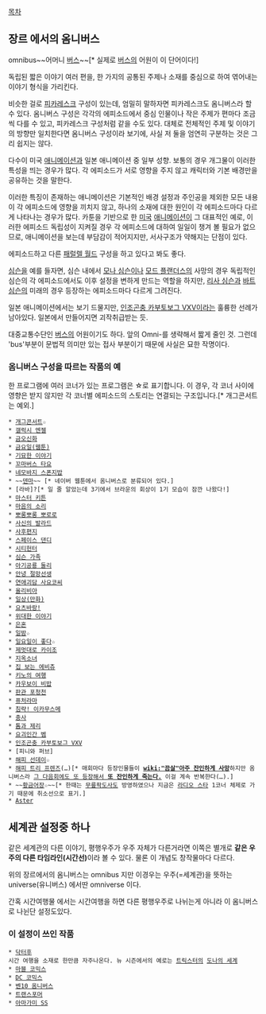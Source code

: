 [[목차]]

== 장르 에서의 옴니버스 ==

omnibus~~어머니 [[버스]]~~[* 실제로 [[버스]]의 어원이 이 단어이다!]

독립된 짧은 이야기 여러 편을, 한 가지의 공통된 주제나 소재를 중심으로 하여 엮어내는 이야기 형식을 가리킨다.

비슷한 걸로 [[피카레스크]] 구성이 있는데, 엄밀히 말하자면 피카레스크도 옴니버스라 할 수 있다. 옴니버스 구성은 각각의 에피소드에서 중심 인물이나 작은 주제가 편마다 조금씩 다를 수 있고, 피카레스크 구성처럼 같을 수도 있다. 대체로 전체적인 주제 및 이야기의 방향만 일치한다면 옴니버스 구성이라 보기에, 사실 저 둘을 엄연히 구분하는 것은 그리 쉽지는 않다.

다수이 미국 [[애니메이션]]과 일본 애니메이션 중 일부 성향. 보통의 경우 개그물이 이러한 특성을 띄는 경우가 많다.
각 에피소드가 서로 영향을 주지 않고 캐릭터와 기본 배경만을 공유하는 것을 말한다.

이러한 특징이 존재하는 애니메이션은 기본적인 배경 설정과 주인공을 제외한 모든 내용이 각 에피소드에 영향을 끼치지 않고, 하나의 소재에 대한 원인이 각 에피소드마다 다르게 나타나는 경우가 많다. 카툰을 기반으로 한 [[미국]] [[애니메이션]]이 그 대표적인 예로, 이러한 에피소드 독립성이 지켜질 경우 각 에피소드에 대하여 일일이 챙겨 볼 필요가 없으므로, 애니메이션을 보는데 부담감이 적어지지만, 서사구조가 약해지는 단점이 있다.

에피소드하고 다른 [[패럴렐 월드]] 구성을 하고 있다고 봐도 좋다. 

[[심슨]]을 예를 들자면, 심슨 내에서 [[모나 심슨]]이나 [[모드 플랜더스]]의 사망의 경우 독립적인 심슨의 각 에피소드에서도 이후 설정을 변하게 만드는 역할을 하지만, [[리사 심슨]]과 [[바트 심슨]]의 미래의 경우 등장하는 에피소드마다 다르게 그려진다. 

일본 애니메이션에서는 보기 드물지만, [[인조곤충 카부토보그 VXV]]이라는 훌륭한 선례가 남아있다. 일본에서 만들어지면 괴작취급받는 듯.

대중교통수단인 [[버스]]의 어원이기도 하다. 앞의 Omni-를 생략해서 짧게 줄인 것. 그런데 'bus'부분이 문법적 의미만 있는 접사 부분이기 때문에 사실은 묘한 작명이다.

=== 옴니버스 구성을 따르는 작품의 예 ===
한 프로그램에 여러 코너가 있는 프로그램은 ☆로 표기합니다. 이 경우, 각 코너 사이에 영향은 받지 않지만 각 코너별 에피소드의 스토리는 연결되는 구조입니다.[* 개그콘서트는 예외.]

 * [[개그콘서트]]☆
 * [[갤럭시 엔젤]]
 * [[금오신화]]
 * [[금요일(웹툰)]]
 * [[기묘한 이야기]]
 * [[꼬마버스 타요]]
 * [[네모바지 스폰지밥]]
 * ~~[[덴마]]~~ [* 네이버 웹툰에서 옴니버스로 분류되어 있다.]
 * [라바]?[* 일 줄 알았는데 3기에서 브라운의 회상이 1기 모습이 잠깐 나왔다!]
 * [[마스터 키튼]]
 * [[마음의 소리]]
 * [[뽀롱뽀롱 뽀로로]]
 * [[사신의 발라드]]
 * [[사후편지]]
 * [[스페이스 댄디]]
 * [[시티헌터]]
 * [[심슨 가족]]
 * [[아기공룡 둘리]]
 * [[안녕 절망선생]]
 * [[연애괴담 사요코씨]]
 * [[올리비아]]
 * [[일상(만화)]]
 * [[요츠바랑!]]
 * [[위대한 이야기]]
 * [[은혼]]
 * [[일밤]]☆
 * [[일요일이 좋다]]☆
 * [[제멋대로 카이조]]
 * [[지옥소녀]]
 * [[집 보는 에비츄]]
 * [[키노의 여행]]
 * [[카우보이 비밥]]
 * [[판관 포청천]]
 * [[퓨처라마]]
 * [[침략! 이카무스메]]
 * [[충사]]
 * [[톰과 제리]]
 * [[요괴인간 벰]]
 * [[인조곤충 카부토보그 VXV]]
 * [피니와 퍼브]
 * [[해피 선데이]]☆
 * [[해피 트리 프렌즈]](…)[* 매회마다 등장인물들이 '''[[wiki:"끔살"아주 잔인하게 사망]]'''하지만 옴니버스라 [[사망전대|그 다음회에도 또 등장해서 '''또 잔인하게 죽는다.''']] 이걸 계속 반복한다(…).]
 * ~~[[황금어장]]☆~~[* 한때는 [[무릎팍도사]]도 방영하였으나 지금은 [[라디오 스타]] 1코너 체제로 가기 때문에 취소선으로 표기.]
 * [[Aster]]
== 세계관 설정중 하나 ==
같은 세계관의 다른 이야기, 평행우주가 우주 자체가 다른거라면 이쪽은 별개로 '''같은 우주의 다른 타임라인(시간선)'''이라 볼 수 있다. 물론 이 개념도 창작물마다 다르다.

위의 장르에서의 옴니버스는 omnibus 지만 이경우는 우주(=세계관)을 뜻하는 universe(유니버스) 에서딴 omniverse 이다.

간혹 시간여행물 에서는 시간여행을 하면 다른 평행우주로 나뉘는게 아니라 이 옴니버스로 나뉜단 설정도있다.

=== 이 설정이 쓰인 작품 ===
 * [[닥터후]]
 시간 여행을 소재로 한만큼 자주나온다. 뉴 시즌에서의 예로는 [[트릭스터(닥터후)|트릭스터]]의 [[도나의 세계]]
 * [[마블 코믹스]]
 * [[DC 코믹스]]
 * [[벤10 옴니버스]]
 * [[트랜스포머]]
 * [[아마가미 SS]]
